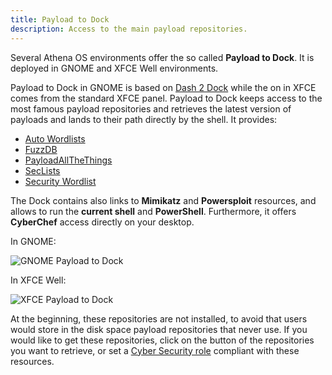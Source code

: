 ```yaml
---
title: Payload to Dock
description: Access to the main payload repositories.
---
```


Several Athena OS environments offer the so called **Payload to Dock**. It is deployed in GNOME and XFCE Well environments.

Payload to Dock in GNOME is based on [Dash 2 Dock](https://github.com/micheleg/dash-to-dock) while the on in XFCE comes from the standard XFCE panel. Payload to Dock keeps access to the most famous payload repositories and retrieves the latest version of payloads and lands to their path directly by the shell. It provides:
* [Auto Wordlists](https://github.com/carlospolop/Auto_Wordlists)
* [FuzzDB](https://github.com/fuzzdb-project/fuzzdb)
* [PayloadAllTheThings](https://github.com/swisskyrepo/PayloadsAllTheThings)
* [SecLists](https://github.com/danielmiessler/SecLists)
* [Security Wordlist](https://github.com/DragonJAR/Security-Wordlist)

The Dock contains also links to **Mimikatz** and **Powersploit** resources, and allows to run the **current shell** and **PowerShell**. Furthermore, it offers **CyberChef** access directly on your desktop.

In GNOME:

![GNOME Payload to Dock](@assets/images/payload-dock.png)

In XFCE Well:

![XFCE Payload to Dock](@assets/images/xfce-well-menudock.png)

At the beginning, these repositories are not installed, to avoid that users would store in the disk space payload repositories that never use. If you would like to get these repositories, click on the button of the repositories you want to retrieve, or set a [Cyber Security role](/en/resources/athena-welcome/#cyber-security-roles) compliant with these resources.

<ImageComponent />